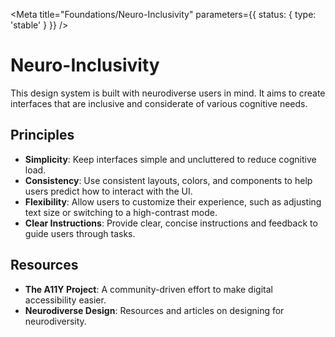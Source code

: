 
<Meta title="Foundations/Neuro-Inclusivity" parameters={{ status: { type: 'stable' } }} />

# Neuro-Inclusivity

This design system is built with neurodiverse users in mind. It aims to create interfaces that are inclusive and considerate of various cognitive needs.

## Principles

- **Simplicity**: Keep interfaces simple and uncluttered to reduce cognitive load.
- **Consistency**: Use consistent layouts, colors, and components to help users predict how to interact with the UI.
- **Flexibility**: Allow users to customize their experience, such as adjusting text size or switching to a high-contrast mode.
- **Clear Instructions**: Provide clear, concise instructions and feedback to guide users through tasks.

## Resources

- **The A11Y Project**: A community-driven effort to make digital accessibility easier.
- **Neurodiverse Design**: Resources and articles on designing for neurodiversity.
